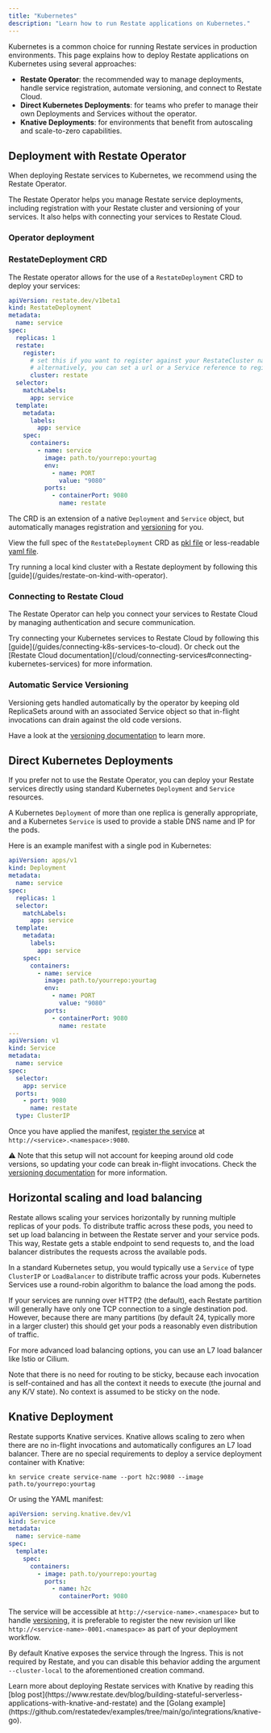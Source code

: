 ```yaml
---
title: "Kubernetes"
description: "Learn how to run Restate applications on Kubernetes."
---
```



Kubernetes is a common choice for running Restate services in production environments.
This page explains how to deploy Restate applications on Kubernetes using several approaches:

- **Restate Operator**: the recommended way to manage deployments, handle service registration, automate versioning, and connect to Restate Cloud.
- **Direct Kubernetes Deployments**: for teams who prefer to manage their own Deployments and Services without the operator.
- **Knative Deployments**: for environments that benefit from autoscaling and scale-to-zero capabilities.

## Deployment with Restate Operator
When deploying Restate services to Kubernetes, we recommend using the Restate Operator.

<Card title="Restate Operator GitHub" href="https://github.com/restatedev/restate-operator" icon="github" horizontal={true} />

The Restate Operator helps you manage Restate service deployments, including registration with your Restate cluster and versioning of your services.
It also helps with connecting your services to Restate Cloud.

### Operator deployment

<InstallRestateOperator/>

### RestateDeployment CRD
The Restate operator allows for the use of a `RestateDeployment` CRD to deploy your services:

```yaml
apiVersion: restate.dev/v1beta1
kind: RestateDeployment
metadata:
  name: service
spec:
  replicas: 1
  restate:
    register:
      # set this if you want to register against your RestateCluster named 'restate'
      # alternatively, you can set a url or a Service reference to register against
      cluster: restate
  selector:
    matchLabels:
      app: service
  template:
    metadata:
      labels:
        app: service
    spec:
      containers:
        - name: service
          image: path.to/yourrepo:yourtag
          env:
            - name: PORT
              value: "9080"
          ports:
            - containerPort: 9080
              name: restate
```

The CRD is an extension of a native `Deployment` and `Service` object, but automatically manages registration and [versioning](/services/deploy/kubernetes#automatic-service-versioning) for you.

View the full spec of the `RestateDeployment` CRD as [pkl file](https://github.com/restatedev/restate-operator/blob/main/crd/RestateDeployment.pkl) or less-readable [yaml file](https://github.com/restatedev/restate-operator/blob/main/crd/restatedeployments.yaml).

<Info>
    Try running a local kind cluster with a Restate deployment by following this [guide](/guides/restate-on-kind-with-operator).
</Info>

### Connecting to Restate Cloud

The Restate Operator can help you connect your services to Restate Cloud by managing authentication and secure communication.

<Info>
    Try connecting your Kubernetes services to Restate Cloud by following this [guide](/guides/connecting-k8s-services-to-cloud).
    Or check out the [Restate Cloud documentation](/cloud/connecting-services#connecting-kubernetes-services) for more information.
</Info>

### Automatic Service Versioning
Versioning gets handled automatically by the operator by keeping old ReplicaSets around with an associated Service object so that in-flight invocations can drain against the old code versions.

Have a look at the [versioning documentation](/services/versioning#automatic-versioning-with-kubernetes-operator) to learn more.

## Direct Kubernetes Deployments

If you prefer not to use the Restate Operator, you can deploy your Restate services directly using standard Kubernetes `Deployment` and `Service` resources.

A Kubernetes `Deployment` of more than one replica is generally appropriate,
and a Kubernetes `Service` is used to provide a stable DNS name and IP for the pods.

Here is an example manifest with a single pod in Kubernetes:

```yaml
apiVersion: apps/v1
kind: Deployment
metadata:
  name: service
spec:
  replicas: 1
  selector:
    matchLabels:
      app: service
  template:
    metadata:
      labels:
        app: service
    spec:
      containers:
        - name: service
          image: path.to/yourrepo:yourtag
          env:
            - name: PORT
              value: "9080"
          ports:
            - containerPort: 9080
              name: restate
---
apiVersion: v1
kind: Service
metadata:
  name: service
spec:
  selector:
    app: service
  ports:
    - port: 9080
      name: restate
  type: ClusterIP
```

Once you have applied the manifest, [register the service](/services/versioning#registering-a-deployment) at `http://<service>.<namespace>:9080`.

⚠️ Note that this setup will not account for keeping around old code versions, so updating your code can break in-flight invocations.
Check the [versioning documentation](/services/versioning) for more information.

## Horizontal scaling and load balancing

Restate allows scaling your services horizontally by running multiple replicas of your pods.
To distribute traffic across these pods, you need to set up load balancing in between the Restate server and your service pods.
This way, Restate gets a stable endpoint to send requests to, and the load balancer distributes the requests across the available pods.

In a standard Kubernetes setup, you would typically use a `Service` of type `ClusterIP` or `LoadBalancer` to distribute traffic across your pods.
Kubernetes Services use a round-robin algorithm to balance the load among the pods.

If your services are running over HTTP2 (the default), each Restate partition will generally have only one TCP connection to a single destination pod.
However, because there are many partitions (by default 24, typically more in a larger cluster) this should get your pods a reasonably
even distribution of traffic.

For more advanced load balancing options, you can use an L7 load balancer like Istio or Cilium.

Note that there is no need for routing to be sticky, because each invocation is self-contained and has all the context it needs to execute (the journal and any K/V state).
No context is assumed to be sticky on the node.

## Knative Deployment

Restate supports Knative services. Knative allows scaling to zero when there are no in-flight invocations and automatically configures an L7 load balancer. There are no special requirements to deploy a service deployment container with Knative:

```shell
kn service create service-name --port h2c:9080 --image path.to/yourrepo:yourtag
```

Or using the YAML manifest:

```yaml
apiVersion: serving.knative.dev/v1
kind: Service
metadata:
  name: service-name
spec:
  template:
    spec:
      containers:
        - image: path.to/yourrepo:yourtag
          ports:
            - name: h2c
              containerPort: 9080
```

The service will be accessible at `http://<service-name>.<namespace>` but to handle [versioning](/services/configuration), it is preferable to register the new revision url like `http://<service-name>-0001.<namespace>` as part of your deployment workflow.

By default Knative exposes the service through the Ingress. This is not required by Restate, and you can disable this behavior adding the argument `--cluster-local` to the aforementioned creation command.

<Info>
    Learn more about deploying Restate services with Knative by reading this [blog post](https://www.restate.dev/blog/building-stateful-serverless-applications-with-knative-and-restate) and the [Golang example](https://github.com/restatedev/examples/tree/main/go/integrations/knative-go).
</Info>